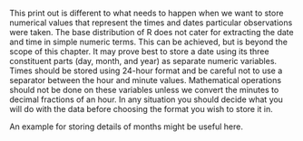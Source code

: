 This print out is different to what needs to happen when we want to
store numerical values that represent the times and dates particular
observations were taken. The base distribution of R does not cater for
extracting the date and time in simple numeric terms. This can be
achieved, but is beyond the scope of this chapter. It may prove best to
store a date using its three constituent parts (day, month, and year) as
separate numeric variables. Times should be stored using 24-hour format
and be careful not to use a separator between the hour and minute
values. Mathematical operations should not be done on these variables
unless we convert the minutes to decimal fractions of an hour. In any
situation you should decide what you will do with the data before
choosing the format you wish to store it in.

An example for storing details of months might be useful here. 


